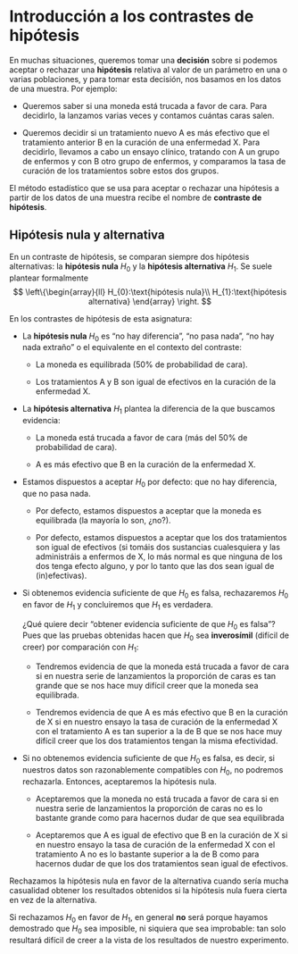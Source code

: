 # Introducción a los contrastes de hipótesis

En muchas situaciones, queremos tomar una **decisión** sobre si podemos aceptar o rechazar una **hipótesis** relativa al valor de un parámetro en una o varias poblaciones, y para tomar esta decisión, nos basamos en los datos de una muestra. Por ejemplo:

* Queremos saber si una moneda está trucada a favor de cara. Para decidirlo, la lanzamos varias veces y contamos cuántas caras salen.
 
* Queremos decidir si un tratamiento nuevo A es más efectivo que el tratamiento anterior B en la curación de una enfermedad X. Para decidirlo, llevamos a cabo un ensayo clínico, tratando con A un grupo de enfermos y con B otro grupo de enfermos, y comparamos la tasa de curación de los tratamientos sobre estos dos grupos.

El método estadístico que se usa para aceptar o rechazar una hipótesis a partir de los datos de una muestra recibe el nombre de **contraste de hipótesis**.


## Hipótesis nula y alternativa


En un contraste de hipótesis, se comparan siempre dos hipótesis alternativas: la **hipótesis nula** $H_{0}$ y la **hipótesis alternativa** $H_{1}$. Se suele plantear formalmente
$$
\left\{\begin{array}{ll}
H_{0}:\text{hipótesis nula}\\ 
H_{1}:\text{hipótesis alternativa}
\end{array}
\right.
$$

En los contrastes de hipótesis de esta asignatura:

* La **hipótesis nula** $H_{0}$ es "no hay diferencia", "no pasa nada", "no hay nada extraño" o el equivalente en el contexto del contraste:

    * La moneda es equilibrada (50% de probabilidad de cara).

    * Los tratamientos A y B son igual de efectivos en la curación de la enfermedad X.

* La **hipótesis alternativa** $H_{1}$ plantea la diferencia de la que buscamos evidencia:

    * La moneda está trucada a favor de cara (más del 50% de probabilidad de cara).

    * A es más efectivo que B en la curación de la enfermedad X.

* Estamos dispuestos a aceptar $H_0$ por defecto: que no hay diferencia, que no pasa nada. 

    * Por defecto, estamos dispuestos a aceptar que la moneda es equilibrada (la mayoría lo son, ¿no?).

    * Por defecto, estamos dispuestos a aceptar que los dos tratamientos son igual de efectivos (si tomáis dos sustancias cualesquiera y las administráis a enfermos de X, lo más normal es que ninguna de los dos tenga efecto alguno, y por lo tanto que las dos sean igual de (in)efectivas).

* Si obtenemos evidencia suficiente de que $H_0$ es falsa, rechazaremos $H_0$ en favor de $H_1$ y concluiremos que $H_1$ es verdadera. 

     ¿Qué quiere decir "obtener evidencia suficiente de que $H_0$ es falsa"? Pues que las pruebas obtenidas hacen que $H_0$ sea **inverosímil** (difícil de creer) por comparación con $H_1$:

    * Tendremos evidencia de que la moneda está trucada a favor de cara si en nuestra serie de lanzamientos la proporción de caras es tan grande que se nos hace muy difícil creer que la moneda sea equilibrada.

    * Tendremos evidencia de que A es más efectivo que B en la curación de X si en nuestro ensayo la tasa de curación de la enfermedad X con el tratamiento A es tan superior a la de B que se nos hace muy difícil creer que los dos tratamientos tengan la misma efectividad.

* Si no obtenemos evidencia suficiente de que $H_0$ es falsa, es decir, si nuestros datos son razonablemente compatibles con $H_0$, no podremos rechazarla. Entonces, aceptaremos la hipótesis nula.

    * Aceptaremos que la moneda no está trucada a favor de cara si en nuestra serie de lanzamientos la proporción de caras no es lo bastante grande como para hacernos dudar de que sea equilibrada

    * Aceptaremos que A es igual de efectivo que B en la curación de  X si en nuestro ensayo la tasa de curación de la enfermedad X con el tratamiento A no es lo bastante superior a la de B como para hacernos dudar de que los dos tratamientos sean igual de efectivos.

:::{.callout-important}
Rechazamos la hipótesis nula en favor de la alternativa cuando sería mucha casualidad obtener los resultados obtenidos si la hipótesis nula fuera cierta en vez de la alternativa.
:::


:::{.callout-warning}
Si rechazamos $H_0$ en favor de $H_1$, en general **no** será porque hayamos demostrado que $H_0$ sea imposible, ni siquiera que sea improbable: tan solo resultará difícil de creer a la vista de los resultados de nuestro experimento.
:::
